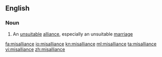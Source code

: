 ==English==

===Noun===
{{en-noun}}

# An [[unsuitable]] [[alliance]], especially an unsuitable [[marriage]]

[[fa:misalliance]]
[[io:misalliance]]
[[kn:misalliance]]
[[ml:misalliance]]
[[ta:misalliance]]
[[vi:misalliance]]
[[zh:misalliance]]